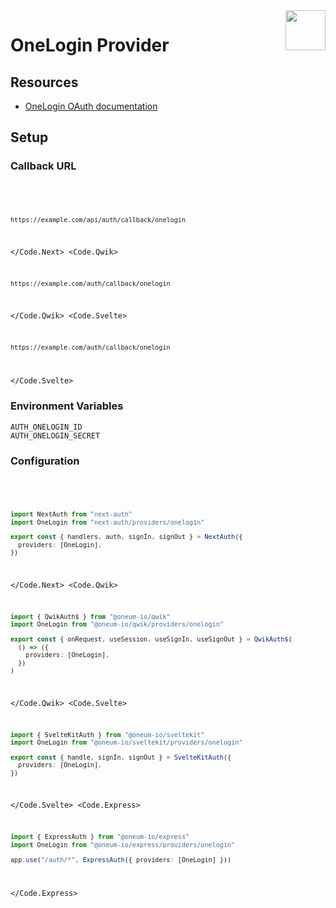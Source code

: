
<img align="right" src="/img/providers/onelogin.svg" height="64" width="64" />

# OneLogin Provider

## Resources

- [OneLogin OAuth documentation](https://example.com)

## Setup

### Callback URL

<Code>
  <Code.Next>

```bash
https://example.com/api/auth/callback/onelogin
```

  </Code.Next>
  <Code.Qwik>

```bash
https://example.com/auth/callback/onelogin
```

  </Code.Qwik>
  <Code.Svelte>

```bash
https://example.com/auth/callback/onelogin
```

  </Code.Svelte>
</Code>

### Environment Variables

```
AUTH_ONELOGIN_ID
AUTH_ONELOGIN_SECRET
```

### Configuration

<Code>
  <Code.Next>

```ts filename="/auth.ts"
import NextAuth from "next-auth"
import OneLogin from "next-auth/providers/onelogin"

export const { handlers, auth, signIn, signOut } = NextAuth({
  providers: [OneLogin],
})
```

  </Code.Next>
  <Code.Qwik>
  
```ts filename="/src/routes/plugin@auth.ts"
import { QwikAuth$ } from "@oneum-io/qwik"
import OneLogin from "@oneum-io/qwik/providers/onelogin"

export const { onRequest, useSession, useSignIn, useSignOut } = QwikAuth$(
  () => ({
    providers: [OneLogin],
  })
)
```

  </Code.Qwik>
  <Code.Svelte>

```ts filename="/src/auth.ts"
import { SvelteKitAuth } from "@oneum-io/sveltekit"
import OneLogin from "@oneum-io/sveltekit/providers/onelogin"

export const { handle, signIn, signOut } = SvelteKitAuth({
  providers: [OneLogin],
})
```

  </Code.Svelte>
  <Code.Express>

```ts filename="/src/app.ts"
import { ExpressAuth } from "@oneum-io/express"
import OneLogin from "@oneum-io/express/providers/onelogin"

app.use("/auth/*", ExpressAuth({ providers: [OneLogin] }))
```

  </Code.Express>
</Code>
